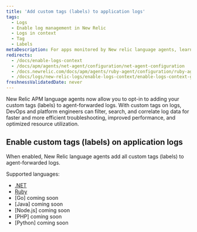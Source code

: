 ```yaml
---
title: 'Add custom tags (labels) to application logs'
tags:
  - Logs
  - Enable log management in New Relic
  - Logs in context
  - Tag
  - Labels
metaDescription: For apps monitored by New relic language agents, learn how to add custome tags (labels) to logs.
redirects:
  - /docs/enable-logs-context
  - /docs/apm/agents/net-agent/configuration/net-agent-configuration
  - /docs.newrelic.com/docs/apm/agents/ruby-agent/configuration/ruby-agent-configuration/
  - /docs/logs/new-relic-logs/enable-logs-context/enable-logs-context-go
freshnessValidatedDate: never
---
```


New Relic APM language agents now allow you to opt-in to adding your custom tags (labels) to agent-forwarded logs. 
With custom tags on logs, DevOps and platform engineers can filter, search, and correlate log data for faster and more efficient troubleshooting, improved performance, and optimized resource utilization.

## Enable custom tags (labels) on application logs

When enabled, New Relic language agents add all custom tags (labels) to agent-forwarded logs.

Supported languages:

* [.NET](/docs/apm/agents/net-agent/configuration/net-agent-configuration) 
* [Ruby](/docs.newrelic.com/docs/apm/agents/ruby-agent/configuration/ruby-agent-configuration/)
* [Go] coming soon
* [Java] coming soon
* [Node.js] coming soon
* [PHP] coming soon
* [Python] coming soon
